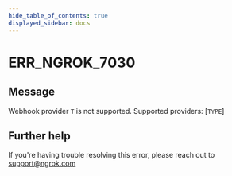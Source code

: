 ```yaml
---
hide_table_of_contents: true
displayed_sidebar: docs
---
```



# ERR_NGROK_7030

## Message

Webhook provider `T` is not supported. Supported providers: [`TYPE`]

<ErrorDetails error="err_ngrok_7030" />

## Further help

If you're having trouble resolving this error, please reach out to [support@ngrok.com](mailto:support@ngrok.com?subject=Help%20with%20ERR_NGROK_7030)

